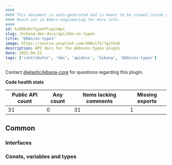 ```yaml
---
####
#### This document is auto-generated and is meant to be viewed inside our experimental, new docs system.
#### Reach out in #docs-engineering for more info.
####
id: kibKbnEsTypesPluginApi
slug: /kibana-dev-docs/api/kbn-es-types
title: "@kbn/es-types"
image: https://source.unsplash.com/400x175/?github
description: API docs for the @kbn/es-types plugin
date: 2025-04-21
tags: ['contributor', 'dev', 'apidocs', 'kibana', '@kbn/es-types']
---
```




Contact [@elastic/kibana-core](https://github.com/orgs/elastic/teams/kibana-core) for questions regarding this plugin.

**Code health stats**

| Public API count  | Any count | Items lacking comments | Missing exports |
|-------------------|-----------|------------------------|-----------------|
| 31 | 0 | 31 | 1 |

## Common

### Interfaces
<DocDefinitionList data={kbnEsTypesObj.common.interfaces}/>

### Consts, variables and types
<DocDefinitionList data={kbnEsTypesObj.common.misc}/>

